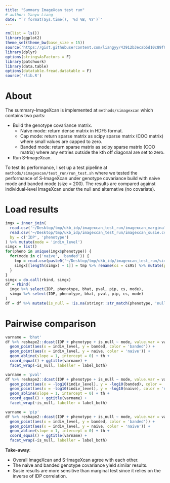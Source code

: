 ```yaml
---
title: "Summary ImageXcan test run"
# author: Yanyu Liang
date: "`r format(Sys.time(), '%d %B, %Y')`"
---
```


```r
rm(list = ls())
library(ggplot2)
theme_set(theme_bw(base_size = 15))
source('https://gist.githubusercontent.com/liangyy/43912b3ecab5d10c89f9d4b2669871c9/raw/3ca651cfa53ffccb8422f432561138a46e93710f/my_ggplot_theme.R')
library(dplyr)
options(stringsAsFactors = F)
library(patchwork)
library(data.table)
options(datatable.fread.datatable = F)
source('rlib.R')
```

# About

The summary-ImageXcan is implemented at `methods/simagexcan` which contains two parts:

* Build the genotype covariance matrix.
    - Naive mode: return dense matrix in HDF5 format.
    - Cap mode: return sparse matrix as scipy sparse matrix (COO matrix) where small values are capped to zero.
    - Banded mode: return sparse matrix as scipy sparse matrix (COO matrix) where any entries outside the kth off diagonal are set to zero.
* Run S-ImageXcan.

To test its performance, I set up a test pipeline at `methods/simagexcan/test_run/run_test.sh` where we tested the performance of S-ImageXcan under genotype covariance build with naive mode and banded mode (size = 200).
The results are compared against individual-level ImageXcan under the null and alternative (no covariate).

# Load results

```r
imgx = inner_join(
  read.csv('~/Desktop/tmp/ukb_idp/imagexcan_test_run/imagexcan_marginal.csv'),
  read.csv('~/Desktop/tmp/ukb_idp/imagexcan_test_run/imagexcan_susie.csv'), 
  by = c('IDP', 'phenotype')
) %>% mutate(mode = 'indiv_level')
simgx = list()
for(pheno in unique(imgx$phenotype)) {
  for(mode in c('naive', 'banded')) {
    tmp = read.csv(paste0('~/Desktop/tmp/ukb_idp/imagexcan_test_run/simagexcan.', mode, '.', pheno, '.csv'))
    simgx[[length(simgx) + 1]] = tmp %>% rename(cs = cs95) %>% mutate(phenotype = pheno, mode = mode)
  }
}
simgx = do.call(rbind, simgx)
df = rbind(
  imgx %>% select(IDP, phenotype, bhat, pval, pip, cs, mode),
  simgx %>% select(IDP, phenotype, bhat, pval, pip, cs, mode)
)
df = df %>% mutate(is_null = !is.na(stringr::str_match(phenotype, 'null$')))
```

# Pairwise comparison

```r
varname = 'bhat'
df %>% reshape2::dcast(IDP + phenotype + is_null ~ mode, value.var = varname) %>% ggplot() + 
  geom_point(aes(x = indiv_level, y = banded, color = 'banded')) + 
  geom_point(aes(x = indiv_level, y = naive, color = 'naive')) + 
  geom_abline(slope = 1, intercept = 0) + th + 
  coord_equal() + ggtitle(varname) + 
  facet_wrap(~is_null, labeller = label_both) 
```

```r
varname = 'pval'
df %>% reshape2::dcast(IDP + phenotype + is_null ~ mode, value.var = varname) %>% ggplot() + 
  geom_point(aes(x = -log10(indiv_level), y = -log10(banded), color = 'banded')) + 
  geom_point(aes(x = -log10(indiv_level), y = -log10(naive), color = 'naive')) + 
  geom_abline(slope = 1, intercept = 0) + th + 
  coord_equal() + ggtitle(varname) + 
  facet_wrap(~is_null, labeller = label_both) 
```

```r
varname = 'pip'
df %>% reshape2::dcast(IDP + phenotype + is_null ~ mode, value.var = varname) %>% ggplot() + 
  geom_point(aes(x = indiv_level, y = banded, color = 'banded')) + 
  geom_point(aes(x = indiv_level, y = naive, color = 'naive')) + 
  geom_abline(slope = 1, intercept = 0) + th + 
  coord_equal() + ggtitle(varname) + 
  facet_wrap(~is_null, labeller = label_both) 
```

**Take-away**: 

* Overall ImageXcan and S-ImageXcan agree with each other.
* The naive and banded genotype covariance yield similar results.
* Susie results are more sensitive than marginal test since it relies on the inverse of IDP correlation.
